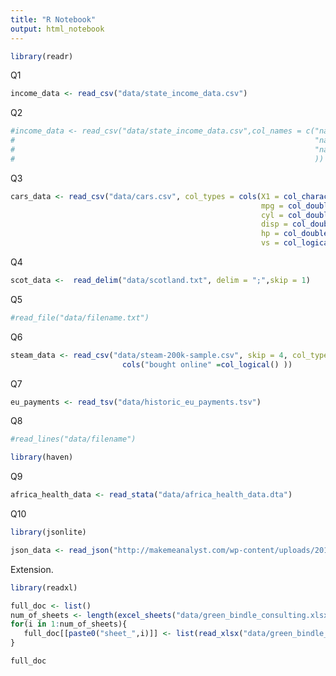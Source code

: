 ```yaml
---
title: "R Notebook"
output: html_notebook
---
```


```r
library(readr)
```

Q1
```r
income_data <- read_csv("data/state_income_data.csv")
```
Q2
```r
#income_data <- read_csv("data/state_income_data.csv",col_names = c("name1",
#                                                                   "name2",
#                                                                   "name3",
#                                                                   ))


```
Q3
```r

cars_data <- read_csv("data/cars.csv", col_types = cols(X1 = col_character(),
                                                        mpg = col_double(),
                                                        cyl = col_double(),
                                                        disp = col_double(),
                                                        hp = col_double(),
                                                        vs = col_logical()))
```

Q4
```r

scot_data <-  read_delim("data/scotland.txt", delim = ";",skip = 1)

```

Q5
```r
#read_file("data/filename.txt")
```

Q6
```r
steam_data <- read_csv("data/steam-200k-sample.csv", skip = 4, col_types = 
                         cols("bought online" =col_logical() ))
```

Q7
```r
eu_payments <- read_tsv("data/historic_eu_payments.tsv")

```
Q8
```r
#read_lines("data/filename")
```


```r
library(haven)
```
Q9
```r
africa_health_data <- read_stata("data/africa_health_data.dta")
```
Q10
```r
library(jsonlite)
```

```r
json_data <- read_json("http://makemeanalyst.com/wp-content/uploads/2017/06/sample_json.txt")
```

Extension.
```r
library(readxl)
```

```r
full_doc <- list()
num_of_sheets <- length(excel_sheets("data/green_bindle_consulting.xlsx"))
for(i in 1:num_of_sheets){
   full_doc[[paste0("sheet_",i)]] <- list(read_xlsx("data/green_bindle_consulting.xlsx",sheet = i))
}
```
```r
full_doc
```

